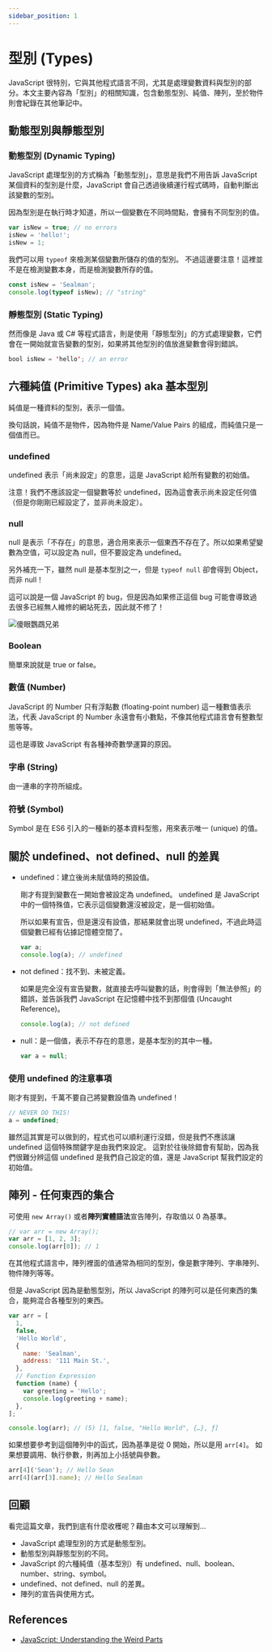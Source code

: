 ```yaml
---
sidebar_position: 1
---
```


# 型別 (Types)

JavaScript 很特別，它與其他程式語言不同，尤其是處理變數資料與型別的部分。本文主要內容為「型別」的相關知識，包含動態型別、純值、陣列，至於物件則會紀錄在其他筆記中。

## 動態型別與靜態型別

### 動態型別 (Dynamic Typing)

JavaScript 處理型別的方式稱為「動態型別」，意思是我們不用告訴 JavaScript 某個資料的型別是什麼，JavaScript 會自己透過後續運行程式碼時，自動判斷出該變數的型別。

因為型別是在執行時才知道，所以一個變數在不同時間點，會擁有不同型別的值。

```javascript
var isNew = true; // no errors
isNew = 'hello!';
isNew = 1;
```

我們可以用 `typeof` 來檢測某個變數所儲存的值的型別。
不過這邊要注意！這裡並不是在檢測變數本身，而是檢測變數所存的值。

```javascript
const isNew = 'Sealman';
console.log(typeof isNew); // "string"
```

### 靜態型別 (Static Typing)

然而像是 Java 或 C# 等程式語言，則是使用「靜態型別」的方式處理變數，它們會在一開始就宣告變數的型別，如果將其他型別的值放進變數會得到錯誤。

```java
bool isNew = 'hello'; // an error
```

## 六種純值 (Primitive Types) aka 基本型別

純值是一種資料的型別，表示一個值。

換句話說，純值不是物件，因為物件是 Name/Value Pairs 的組成，而純值只是一個值而已。

### undefined

undefined 表示「尚未設定」的意思，這是 JavaScript 給所有變數的初始值。

注意！我們不應該設定一個變數等於 undefined，因為這會表示尚未設定任何值（但是你剛剛已經設定了，並非尚未設定）。

### null

null 是表示「不存在」的意思，適合用來表示一個東西不存在了。所以如果希望變數為空值，可以設定為 null，但不要設定為 undefined。

另外補充一下，雖然 null 是基本型別之一，但是 `typeof null` 卻會得到 Object，而非 null！

這可以說是一個 JavaScript 的 bug，但是因為如果修正這個 bug 可能會導致過去很多已經無人維修的網站死去，因此就不修了！

![傻眼鸚鵡兄弟](https://i.imgur.com/c8Nt4IY.png)

### Boolean

簡單來說就是 true or false。

### 數值 (Number)

JavaScript 的 Number 只有浮點數 (floating-point number) 這一種數值表示法，代表 JavaScript 的 Number 永遠會有小數點，不像其他程式語言會有整數型態等等。

這也是導致 JavaScript 有各種神奇數學運算的原因。

### 字串 (String)

由一連串的字符所組成。

### 符號 (Symbol)

Symbol 是在 ES6 引入的一種新的基本資料型態，用來表示唯一 (unique) 的值。

## 關於 undefined、not defined、null 的差異

- undefined：建立後尚未賦值時的預設值。

  剛才有提到變數在一開始會被設定為 undefined。
  undefined 是 JavaScript 中的一個特殊值，它表示這個變數還沒被設定，是一個初始值。

  所以如果有宣告，但是還沒有設值，那結果就會出現 undefined，不過此時這個變數已經有佔據記憶體空間了。

  ```javascript
  var a;
  console.log(a); // undefined
  ```

- not defined：找不到、未被定義。

  如果是完全沒有宣告變數，就直接去呼叫變數的話，則會得到「無法參照」的錯誤，並告訴我們 JavaScript 在記憶體中找不到那個值 (Uncaught Reference)。

  ```javascript
  console.log(a); // not defined
  ```

- null：是一個值，表示不存在的意思，是基本型別的其中一種。

  ```javascript
  var a = null;
  ```

### 使用 undefined 的注意事項

剛才有提到，千萬不要自己將變數設值為 undefined！

```javascript
// NEVER DO THIS!
a = undefined;
```

雖然這其實是可以做到的，程式也可以順利運行沒錯，但是我們不應該讓 undefined 這個特殊關鍵字是由我們來設定。
這對於往後除錯會有幫助，因為我們很難分辨這個 undefined 是我們自己設定的值，還是 JavaScript 幫我們設定的初始值。

## 陣列 - 任何東西的集合

可使用 `new Array()` 或者**陣列實體語法**宣告陣列，存取值以 0 為基準。

```javascript
// var arr = new Array();
var arr = [1, 2, 3];
console.log(arr[0]); // 1
```

在其他程式語言中，陣列裡面的值通常為相同的型別，像是數字陣列、字串陣列、物件陣列等等。

但是 JavaScript 因為是動態型別，所以 JavaScript 的陣列可以是任何東西的集合，能夠混合各種型別的東西。

```javascript
var arr = [
  1,
  false,
  'Hello World',
  {
    name: 'Sealman',
    address: '111 Main St.',
  },
  // Function Expression
  function (name) {
    var greeting = 'Hello';
    console.log(greeting + name);
  },
];

console.log(arr); // (5) [1, false, "Hello World", {…}, ƒ]
```

如果想要參考到這個陣列中的函式，因為基準是從 0 開始，所以是用 `arr[4]`。
如果想要調用、執行參數，則再加上小括號與參數。

```javascript
arr[4]('Sean'); // Hello Sean
arr[4](arr[3].name); // Hello Sealman
```

## 回顧

看完這篇文章，我們到底有什麼收穫呢？藉由本文可以理解到…

- JavaScript 處理型別的方式是動態型別。
- 動態型別與靜態型別的不同。
- JavaScript 的六種純值（基本型別）有 undefined、null、boolean、number、string、symbol。
- undefined、not defined、null 的差異。
- 陣列的宣告與使用方式。

## References

- [JavaScript: Understanding the Weird Parts](https://www.udemy.com/course/understand-javascript/)
